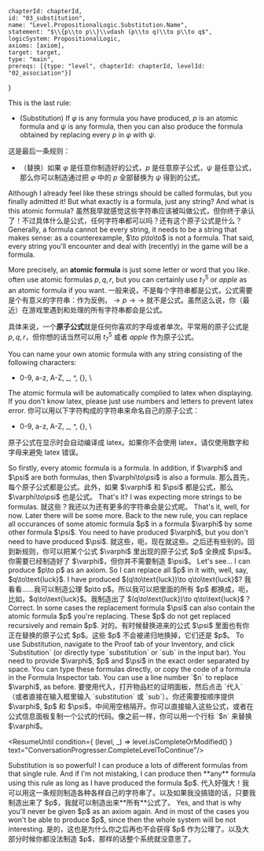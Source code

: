 

	chapterId: chapterId,
	id: "03_substitution",
	name: "Level.PropositionalLogic.Substitution.Name",
	statement: "$\\{p\\to p\\}\\vdash (p\\to q)\\to p\\to q$",
	logicSystem: PropositionalLogic,
	axioms: [axiom],
	target: target,
	type: "main",
	prereqs: [{type: "level", chapterId: chapterId, levelId: "02_association"}]
}


<ConversationProgresser>

<Speak speaker="sapphire">
<LocalizedMarkdown locale="en">
This is the last rule: 

- (Substitution) If $\varphi$ is any formula you have produced, $p$ is an atomic formula and $\psi$ is any formula, then you can also produce the formula obtained by replacing every $p$ in $\varphi$ with $\psi$. 
</LocalizedMarkdown>
<LocalizedMarkdown locale="zh">
这是最后一条规则：

- （替换）如果 $\varphi$ 是任意你制造好的公式，$p$ 是任意原子公式，$\psi$ 是任意公式，那么你可以制造通过把 $\varphi$ 中的 $p$ 全部替换为 $\psi$ 得到的公式。
</LocalizedMarkdown>
</Speak>

<Speak speaker="star">
<LocalizedMarkdown locale="en">
Although I already feel like these strings should be called formulas, but you finally admitted it! But what exactly is a formula, just any string? And what is this atomic formula? 
</LocalizedMarkdown>
<LocalizedMarkdown locale="zh">
虽然我早就感觉这些字符串应该被叫做公式，但你终于承认了！不过具体什么是公式，任何字符串都可以吗？还有这个原子公式是什么？
</LocalizedMarkdown>
</Speak>

<Speak speaker="sapphire">
<LocalizedMarkdown locale="en">
Generally, a formula cannot be every string, it needs to be a string that makes sense: as a counterexample, $\to p\to\to$ is not a formula. That said, every string you'll encounter and deal with (recently) in the game will be a formula. 

More precisely, an **atomic formula** is just some letter or word that you like. <Sapphire /> often use atomic formulas $p,q,r$, but you can certainly use $t^5_7$ or $apple$ as an atomic formula if you want. 
</LocalizedMarkdown>
<LocalizedMarkdown locale="zh">
一般来说，不是每个字符串都是公式，公式需要是个有意义的字符串：作为反例，$\to p\to\to$ 就不是公式。虽然这么说，你（最近）在游戏里遇到和处理的所有字符串都会是公式。

具体来说，一个**原子公式**就是任何你喜欢的字母或者单次。<Sapphire />平常用的原子公式是 $p,q,r$，但你想的话当然可以用 $t^5_7$ 或者 $apple$ 作为原子公式。
</LocalizedMarkdown>
</Speak>

<Speak speaker="author">
<LocalizedMarkdown locale="en">
You can name your own atomic formula with any string consisting of the following characters: 

- 0-9, a-z, A-Z, _, ^, \{\}, \

The atomic formula will be automatically complied to latex when displaying. If you don't know latex, please just use numbers and letters to prevent latex error. 
</LocalizedMarkdown>
<LocalizedMarkdown locale="zh">
你可以用以下字符构成的字符串来命名自己的原子公式：

- 0-9, a-z, A-Z, _, ^, \{\}, \

原子公式在显示时会自动编译成 latex。如果你不会使用 latex，请仅使用数字和字母来避免 latex 错误。
</LocalizedMarkdown>
</Speak>

<Speak speaker="sapphire">
<LocalizedMarkdown locale="en">
So firstly, every atomic formula is a formula. In addition, if $\varphi$ and $\psi$ are both formulas, then $\varphi\to\psi$ is also a formula. 
</LocalizedMarkdown>
<LocalizedMarkdown locale="zh">
那么首先，每个原子公式都是公式。此外，如果 $\varphi$ 和 $\psi$ 都是公式，那么 $\varphi\to\psi$ 也是公式。
</LocalizedMarkdown>
</Speak>

<Speak speaker="star">
<LocalizedMarkdown locale="en">
That's it? I was expecting more strings to be formulas. 
</LocalizedMarkdown>
<LocalizedMarkdown locale="zh">
就这些？我还以为还有更多的字符串会是公式呢。
</LocalizedMarkdown>
</Speak>

<Speak speaker="sapphire">
<LocalizedMarkdown locale="en">
That's it, well, for now. Later there will be some more. Back to the new rule, you can replace all occurances of some atomic formula $p$ in a formula $\varphi$ by some other formula $\psi$. You need to have produced $\varphi$, but you don't need to have produced $\psi$. 
</LocalizedMarkdown>
<LocalizedMarkdown locale="zh">
就这些，呃，现在就这些。之后还有些别的。回到新规则，你可以把某个公式 $\varphi$ 里出现的原子公式 $p$ 全换成 $\psi$。你需要已经制造好了 $\varphi$，但你并不需要制造 $\psi$。
</LocalizedMarkdown>
</Speak>

<Speak speaker="star">
<LocalizedMarkdown locale="en">
Let's see... I can produce $p\to p$ as an axiom. So I can replace all $p$ in it with, well, say, $q\to\text{luck}$. I have produced $(q\to\text{luck})\to q\to\text{luck}$? 
</LocalizedMarkdown>
<LocalizedMarkdown locale="zh">
我看看……我可以制造公理 $p\to p$。所以我可以把里面的所有 $p$ 都换成，呃，比如，$q\to\text{luck}$。我制造出了 $(q\to\text{luck})\to q\to\text{luck}$？
</LocalizedMarkdown>
</Speak>

<Speak speaker="sapphire">
<LocalizedMarkdown locale="en">
Correct. In some cases the replacement formula $\psi$ can also contain the atomic formula $p$ you're replacing. These $p$ do not get replaced recursively and remain $p$. 
</LocalizedMarkdown>
<LocalizedMarkdown locale="zh">
对的。有时候替换进来的公式 $\psi$ 里面也有你正在替换的原子公式 $p$。这些 $p$ 不会被递归地换掉，它们还是 $p$。
</LocalizedMarkdown>
</Speak>

<Speak speaker="author">
<LocalizedMarkdown locale="en">
To use Substitution, navigate to the Proof tab of your Inventory, and click `Substitution` (or directly type `substitution` or `sub` in the input bar). You need to provide $\varphi$, $p$ and $\psi$ in the exact order separated by space. You can type these formulas directly, or copy the code of a formula in the Formula Inspector tab. You can use a line number `$n` to replace $\varphi$, as before. 
</LocalizedMarkdown>
<LocalizedMarkdown locale="zh">
要使用代入，打开物品栏的证明面板，然后点击 `代入`（或者直接在输入框里输入 `substitution` 或 `sub`）。你还需要按顺序提供 $\varphi$, $p$ 和 $\psi$，中间用空格隔开。你可以直接输入这些公式，或者在公式信息面板复制一个公式的代码。像之前一样，你可以用一个行标 `$n` 来替换 $\varphi$。
</LocalizedMarkdown>
</Speak>

<ResumeUntil condition={ (level, _) => level.isCompleteOrModified() } text="ConversationProgresser.CompleteLevelToContinue"/>

<Speak speaker="star">
<LocalizedMarkdown locale="en">
Substitution is so powerful! I can produce a lots of different formulas from that single rule. And if I'm not mistaking, I can produce then **any** formula using this rule as long as I have produced the formula $p$. 
</LocalizedMarkdown>
<LocalizedMarkdown locale="zh">
代入好强大！我可以用这一条规则制造各种各样自己的字符串了。以及如果我没搞错的话，只要我制造出来了 $p$，我就可以制造出来**所有**公式了。
</LocalizedMarkdown>
</Speak>

<Speak speaker="sapphire">
<LocalizedMarkdown locale="en">
Yes, and that is why you'll never be given $p$ as an axiom again. And in most of the cases you won't be able to produce $p$, since then the whole system will be not interesting. 
</LocalizedMarkdown>
<LocalizedMarkdown locale="zh">
是的，这也是为什么你之后再也不会获得 $p$ 作为公理了。以及大部分时候你都没法制造 $p$，那样的话整个系统就没意思了。
</LocalizedMarkdown>
</Speak>

</ConversationProgresser>

